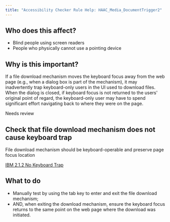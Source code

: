 ```yaml
---
title: "Accessibility Checker Rule Help: HAAC_Media_DocumentTrigger2"
---
```


<div className="toolHelp">
<Row>
<Column colLg={5} colMd={3} colSm={4} className="toolLeft">

## Who does this affect?

 * Blind people using screen readers
 * People who physically cannot use a pointing device

## Why is this important?

If a file download mechanism moves the keyboard focus away from the web page (e.g., when a dialog box is part of the mechanism), it may inadvertently trap keyboard-only users in the UI used to download files. When the dialog is closed, if keyboard focus is not returned to the users' original point of regard, the keyboard-only user may have to spend significant effort navigating back to where they were on the page.

</Column>
<Column colLg={11} colMd={5} colSm={4} className="toolMain">

<div className="level-violation">
Needs review
</div>

## Check that file download mechanism does not cause keyboard trap
File download mechanism should be keyboard-operable and preserve page focus location

[IBM 2.1.2 No Keyboard Trap](https://www.ibm.com/able/guidelines/ci162/no_keyboard_trap.html)

<div id="elementLocation">
</div>

## What to do

 * Manually test by using the tab key to enter and exit the file download mechanism;
 * AND, when exiting the download mechanism, ensure the keyboard focus returns to the same point on the web page where the download was initiated.

</Column>
</Row>
</div>

